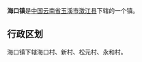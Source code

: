 {{中国乡级行政区
|行政区全称 = 海口镇
|景观照片文件名 = 
|景观照片描述 = 
|汉语拼音 =
|其他语言 = 
|其他语言名称 = 
|位置图文件名 = 
|位置图描述 = 
|自定义图片=
|上级行政区 = [[云南省|云南省]][[玉溪市|玉溪市]][[澂江县|澂江县]]
|行政区类别 = 镇
|行政区划代码 = 
|行政区划 = 
|村委会 = 
|居委会 = 
|建置时间 = 
|领导职位 = 
|领导名称 = 
|政府驻地 = 
|毗邻 = 
|地理坐标 = 
|总面积 = 
|总人口 = 
|户籍人口 = 
|户籍人口年份 = 
|常住人口 = 
|常住人口年份 = 
|人口密度 = 
|GDP = 
|邮政编码 = 
|电话区号 = 
|官方网站 = 
|网站名称 = 
}}
'''海口镇'''是[[中华人民共和国|中国]][[云南省|云南省]][[玉溪市|玉溪市]][[澂江县|澂江县]]下辖的一个镇。

== 行政区划 ==

海口镇下辖海口村、新村、松元村、永和村。

{{云南行政区划小作品}}
{{PRC admin/navcat|53/04/22/002/000}}